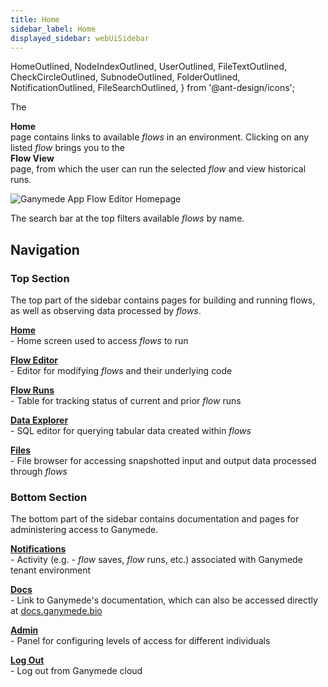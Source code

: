 ```yaml
---
title: Home
sidebar_label: Home
displayed_sidebar: webUiSidebar
---
```


  HomeOutlined,
  NodeIndexOutlined,
  UserOutlined,
  FileTextOutlined,
  CheckCircleOutlined,
  SubnodeOutlined,
  FolderOutlined,
  NotificationOutlined,
  FileSearchOutlined,
} from '@ant-design/icons';

The <div className="button border_button"><HomeOutlined /> **Home**</div> page contains links to available _flows_ in an environment.  Clicking on any listed _flow_ brings you to the <div className="button border_button"><HomeOutlined /> **Flow View**</div> page, from which the user can run the selected _flow_ and view historical runs.

![Ganymede App Flow Editor Homepage](https://ganymede-bio.mo.cloudinary.net/apiServer/HomeScreen_20221220.png)

The search bar at the top filters available _flows_ by name.

## Navigation

### Top Section

The top part of the sidebar contains pages for building and running flows, as well as observing data processed by _flows_.

[<div className="button border_button"><HomeOutlined /> **Home**</div>](./Home.mdx) - Home screen used to access _flows_ to run

[<div className="button border_button"><NodeIndexOutlined /> **Flow Editor**</div>](./FlowEditor.mdx) - Editor for modifying _flows_ and their underlying code

[<div className="button border_button"><CheckCircleOutlined /> **Flow Runs**</div>](./FlowRuns.md) - Table for tracking status of current and prior _flow_ runs

[<div className="button border_button"><FileSearchOutlined /> **Data Explorer**</div>](./DataExplorer.md) - SQL editor for querying tabular data created within _flows_

[<div className="button border_button"><FolderOutlined /> **Files**</div>](./Files.md) - File browser for accessing snapshotted input and output data processed through _flows_

### Bottom Section

The bottom part of the sidebar contains documentation and pages for administering access to Ganymede.

[<div className="button border_button"><NotificationOutlined /> **Notifications**</div>](./Notifications.md) - Activity (e.g. - _flow_ saves, _flow_ runs, etc.) associated with Ganymede tenant environment

[<div className="button border_button"><FileTextOutlined /> **Docs**</div>](https://docs.ganymede.bio) - Link to Ganymede's documentation, which can also be accessed directly at [docs.ganymede.bio](https://docs.ganymede.bio/) 

[<div className="button border_button"><SubnodeOutlined /> **Admin**</div>](./AdminControls.md) - Panel for configuring levels of access for different individuals

[<div className="button border_button"><UserOutlined /> **Log Out**</div>](https://www.ganymede.bio) - Log out from Ganymede cloud
